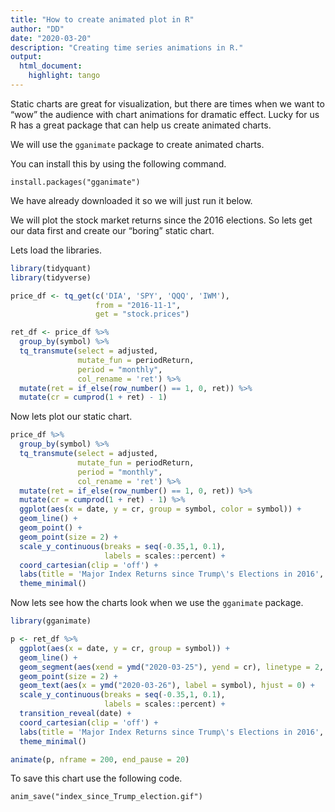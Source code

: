 ```yaml
---
title: "How to create animated plot in R"
author: "DD"
date: "2020-03-20"
description: "Creating time series animations in R."
output:
  html_document:
    highlight: tango
---
```


Static charts are great for visualization, but there are times when we want to "wow" the audience with chart animations for dramatic effect. Lucky for us R has a great package that can help us create animated charts.

We will use the `gganimate` package to create animated charts.

You can install this by using the following command.

`install.packages("gganimate")`

We have already downloaded it so we will just run it below. 

We will plot the stock market returns since the 2016 elections. So lets get our data first and create our "boring" static chart.

Lets load the libraries.

```r

library(tidyquant)
library(tidyverse)

```


```r

price_df <- tq_get(c('DIA', 'SPY', 'QQQ', 'IWM'),
                   from = "2016-11-1",
                   get = "stock.prices")

ret_df <- price_df %>%
  group_by(symbol) %>%
  tq_transmute(select = adjusted,
               mutate_fun = periodReturn,
               period = "monthly",
               col_rename = 'ret') %>%
  mutate(ret = if_else(row_number() == 1, 0, ret)) %>%
  mutate(cr = cumprod(1 + ret) - 1)


```

Now lets plot our static chart.

```r

price_df %>%
  group_by(symbol) %>%
  tq_transmute(select = adjusted,
               mutate_fun = periodReturn,
               period = "monthly",
               col_rename = 'ret') %>%
  mutate(ret = if_else(row_number() == 1, 0, ret)) %>%
  mutate(cr = cumprod(1 + ret) - 1) %>%
  ggplot(aes(x = date, y = cr, group = symbol, color = symbol)) +
  geom_line() +
  geom_point() +
  geom_point(size = 2) + 
  scale_y_continuous(breaks = seq(-0.35,1, 0.1),
                     labels = scales::percent) +
  coord_cartesian(clip = 'off') + 
  labs(title = 'Major Index Returns since Trump\'s Elections in 2016', y = 'Returns (%)') + 
  theme_minimal() 

```

Now lets see how the charts look when we use the `gganimate` package.

```r

library(gganimate)

p <- ret_df %>%
  ggplot(aes(x = date, y = cr, group = symbol)) +
  geom_line() +
  geom_segment(aes(xend = ymd("2020-03-25"), yend = cr), linetype = 2, colour = 'grey') + 
  geom_point(size = 2) + 
  geom_text(aes(x = ymd("2020-03-26"), label = symbol), hjust = 0) +
  scale_y_continuous(breaks = seq(-0.35,1, 0.1),
                     labels = scales::percent) +
  transition_reveal(date) +
  coord_cartesian(clip = 'off') + 
  labs(title = 'Major Index Returns since Trump\'s Elections in 2016', x = "Date", y = 'Returns (%)') + 
  theme_minimal() 

animate(p, nframe = 200, end_pause = 20)

```

To save this chart use the following code.

`anim_save("index_since_Trump_election.gif")`

